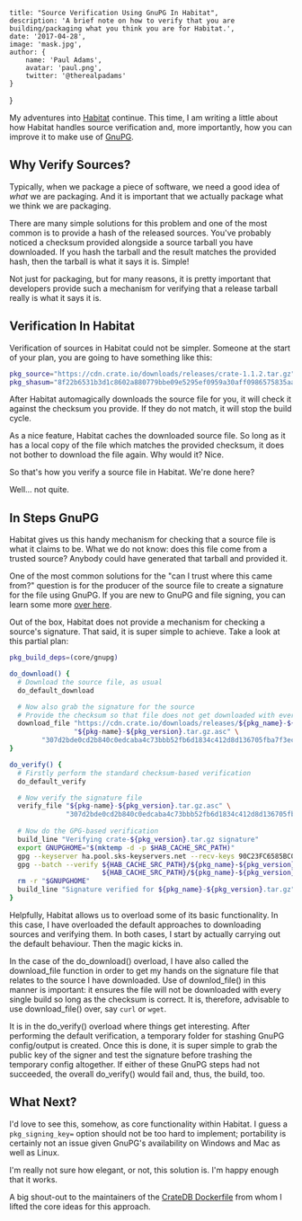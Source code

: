 

    title: "Source Verification Using GnuPG In Habitat",
    description: 'A brief note on how to verify that you are building/packaging what you think you are for Habitat.',
    date: '2017-04-28',
    image: 'mask.jpg',
    author: {
        name: 'Paul Adams',
        avatar: 'paul.png',
        twitter: '@therealpadams'
    }
}


My adventures into [Habitat](https://habitat.sh) continue. This time,
I am writing a little about how Habitat handles source verification
and, more importantly, how you can improve it to make use of
[GnuPG](https://www.gnupg.org).

## Why Verify Sources?

Typically, when we package a piece of software, we need a good idea of
*what* we are packaging. And it is important that we actually package
what we think we are packaging.

There are many simple solutions for this problem and one of the most
common is to provide a hash of the released sources. You've probably
noticed a checksum provided alongside a source tarball you have
downloaded. If you hash the tarball and the result matches the
provided hash, then the tarball is what it says it is. Simple!

Not just for packaging, but for many reasons, it is pretty important
that developers provide such a mechanism for verifying that a release
tarball really is what it says it is.

## Verification In Habitat

Verification of sources in Habitat could not be simpler. Someone at
the start of your plan, you are going to have something like this:

```bash
pkg_source="https://cdn.crate.io/downloads/releases/crate-1.1.2.tar.gz"
pkg_shasum="8f22b6531b3d1c8602a880779bbe09e5295ef0959a30aff0986575835aadc937"
```

After Habitat automagically downloads the source file for you, it will
check it against the checksum you provide. If they do not match, it
will stop the build cycle.

As a nice feature, Habitat caches the downloaded source file. So long
as it has a local copy of the file which matches the provided
checksum, it does not bother to download the file again. Why would it?
Nice.

So that's how you verify a source file in Habitat. We're done here?

Well... not quite.

## In Steps GnuPG

Habitat gives us this handy mechanism for checking that a source file
is what it claims to be. What we do not know: does this file come from
a trusted source? Anybody could have generated that tarball and
provided it.

One of the most common solutions for the "can I trust where this came
from?" question is for the producer of the source file to create a
signature for the file using GnuPG. If you are new to GnuPG and file
signing, you can learn some more [over
here](https://www.gnupg.org/gph/en/manual/x135.html).

Out of the box, Habitat does not provide a mechanism for checking a
source's signature. That said, it is super simple to achieve. Take a
look at this partial plan:

```bash
pkg_build_deps=(core/gnupg)

do_download() {
  # Download the source file, as usual
  do_default_download

  # Now also grab the signature for the source
  # Provide the checksum so that file does not get downloaded with every build
  download_file "https://cdn.crate.io/downloads/releases/${pkg_name}-${pkg_version}.tar.gz.asc" \
                "${pkg-name}-${pkg_version}.tar.gz.asc" \
		"307d2bde0cd2b840c0edcaba4c73bbb52fb6d1834c412d8d136705fba7f3ec42" 
}

do_verify() {
  # Firstly perform the standard checksum-based verification
  do_default_verify

  # Now verify the signature file
  verify_file "${pkg-name}-${pkg_version}.tar.gz.asc" \
              "307d2bde0cd2b840c0edcaba4c73bbb52fb6d1834c412d8d136705fba7f3ec42"
    
  # Now do the GPG-based verification
  build_line "Verifying crate-${pkg_version}.tar.gz signature"
  export GNUPGHOME="$(mktemp -d -p $HAB_CACHE_SRC_PATH)"
  gpg --keyserver ha.pool.sks-keyservers.net --recv-keys 90C23FC6585BC0717F8FBFC37FAAE51A06F6EAEB
  gpg --batch --verify ${HAB_CACHE_SRC_PATH}/${pkg_name}-${pkg_version}.tar.gz.asc \
                       ${HAB_CACHE_SRC_PATH}/${pkg_name}-${pkg_version}.tar.gz
  rm -r "$GNUPGHOME"
  build_line "Signature verified for ${pkg_name}-${pkg_version}.tar.gz"
}
```

Helpfully, Habitat allows us to overload some of its basic
functionality. In this case, I have overloaded the default approaches
to downloading sources and verifying them. In both cases, I start by
actually carrying out the default behaviour. Then the magic kicks in.

In the case of the do_download() overload, I have also called the
download_file function in order to get my hands on the signature file
that relates to the source I have downloaded. Use of downlod_file() in
this manner is important: it ensures the file will not be downloaded
with every single build so long as the checksum is correct. It is,
therefore, advisable to use download_file() over, say `curl` or
`wget`.

It is in the do_verify() overload where things get interesting. After
performing the default verification, a temporary folder for stashing
GnuPG config/output is created. Once this is done, it is super simple
to grab the public key of the signer and test the signature before
trashing the temporary config altogether. If either of these GnuPG
steps had not succeeded, the overall do_verify() would fail and, thus,
the build, too.

## What Next?

I'd love to see this, somehow, as core functionality within Habitat. I
guess a `pkg_signing_key=` option should not be too hard to implement;
portability is certainly not an issue given GnuPG's availability on
Windows and Mac as well as Linux.

I'm really not sure how elegant, or not, this solution is. I'm happy
enough that it works.

A big shout-out to the maintainers of the [CrateDB
Dockerfile](https://github.com/crate/docker-crate/blob/2b402ff0c49a3334e5e72ba9f1f55c23f05bd88b/Dockerfile)
from whom I lifted the core ideas for this approach.